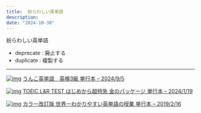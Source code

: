 ```yaml
---
title:  紛らわしい英単語
description: 
date: "2024-10-30"
---
```


紛らわしい英単語
- deprecate : 廃止する
- duplicate : 複製する

---

[![img](https://m.media-amazon.com/images/I/91z59zdkVpL._SY342_.jpg)](https://www.amazon.co.jp/dp/4866518367?_encoding=UTF8&pd_rd_i=4866518367&qid=1730281867&pd_rd_w=S5Jdp&content-id=amzn1.sym.ea91fbda-5568-44df-b5b0-99202f731686%3Aamzn1.sym.ea91fbda-5568-44df-b5b0-99202f731686&pf_rd_p=ea91fbda-5568-44df-b5b0-99202f731686&pf_rd_r=W69702XQFQAED12NV0JV&pd_rd_wg=uBsWW&pd_rd_r=ce1f0a59-a710-441a-bb53-857b1fdc967f&pd_rd_plhdr=t&linkCode=ll1&tag=ka2yukimori-22&linkId=9a6810212f843d3dc480778c057a0902&language=ja_JP&ref_=as_li_ss_tl)
[うんこ英単語　英検3級 単行本 – 2024/9/5](https://www.amazon.co.jp/dp/4866518367?_encoding=UTF8&pd_rd_i=4866518367&qid=1730281867&pd_rd_w=S5Jdp&content-id=amzn1.sym.ea91fbda-5568-44df-b5b0-99202f731686%3Aamzn1.sym.ea91fbda-5568-44df-b5b0-99202f731686&pf_rd_p=ea91fbda-5568-44df-b5b0-99202f731686&pf_rd_r=W69702XQFQAED12NV0JV&pd_rd_wg=uBsWW&pd_rd_r=ce1f0a59-a710-441a-bb53-857b1fdc967f&pd_rd_plhdr=t&linkCode=ll1&tag=ka2yukimori-22&linkId=9a6810212f843d3dc480778c057a0902&language=ja_JP&ref_=as_li_ss_tl)


[![img](https://m.media-amazon.com/images/I/81Z8SOpUNVL._SY342_.jpg)](https://www.amazon.co.jp/dp/4023323535?ie=UTF8&psc=1&pf_rd_p=b50fc925-73c7-404a-a30e-d087294b678c&pf_rd_r=VDPVP5X3A7TVW78DXRTJ&pd_rd_wg=omY85&pd_rd_w=sPi5C&pd_rd_r=93c16178-cf24-4530-ac87-b51da98b3c64&aref=FjlfHtOIqG&linkCode=ll1&tag=ka2yukimori-22&linkId=c6497e27a7522abe4f62ce18f4218e57&language=ja_JP&ref_=as_li_ss_tl)
[TOEIC L&R TEST はじめから超特急 金のパッケージ 単行本 – 2024/1/19](https://www.amazon.co.jp/dp/4023323535?ie=UTF8&psc=1&pf_rd_p=b50fc925-73c7-404a-a30e-d087294b678c&pf_rd_r=VDPVP5X3A7TVW78DXRTJ&pd_rd_wg=omY85&pd_rd_w=sPi5C&pd_rd_r=93c16178-cf24-4530-ac87-b51da98b3c64&aref=FjlfHtOIqG&linkCode=ll1&tag=ka2yukimori-22&linkId=c6497e27a7522abe4f62ce18f4218e57&language=ja_JP&ref_=as_li_ss_tl)


[![img](https://m.media-amazon.com/images/I/71CUV7lc2RL._SY342_.jpg)](https://www.amazon.co.jp/%E3%82%AB%E3%83%A9%E3%83%BC%E6%94%B9%E8%A8%82%E7%89%88-%E4%B8%96%E7%95%8C%E4%B8%80%E3%82%8F%E3%81%8B%E3%82%8A%E3%82%84%E3%81%99%E3%81%84%E8%8B%B1%E5%8D%98%E8%AA%9E%E3%81%AE%E6%8E%88%E6%A5%AD-%E9%96%A2-%E6%AD%A3%E7%94%9F/dp/4046040327?__mk_ja_JP=%E3%82%AB%E3%82%BF%E3%82%AB%E3%83%8A&crid=2MEBP65YRB7MK&dib=eyJ2IjoiMSJ9.197aLNPvEp7llss6Kp9shLgwu8lM2D_q786NyzvqKHFDqqWQwxs8M6vrSC1nt6Iowk3VOuQG3FPzPbkmvAuSpgwu18pBrhqohG1rSWgzIvQrrcQaLKKIv1QKrG80ldV8Bta9RGVhs3dWtwD3p99WRGAdstlrnHpx5U-rWvOsDuHBBVZgW_7_-os8X9Zhgouz0T-mP6zIW5aewfTfLty82prQTup_-dgG8VN0SHDNlriLZ_8zmd3PLgBUz6xEXcAsEE911VhYVYMDN-xlKD-MFch-g8cDdQ7E6Ye19oqmldQ.MBDByC9u5mECFz0m_bkvU9Pi62_1SsC3pqUlxF2ss5M&dib_tag=se&keywords=%E8%8B%B1%E5%8D%98%E8%AA%9E&qid=1730282364&sprefix=%E8%8B%B1%E5%8D%98%E8%AA%9E%2Caps%2C282&sr=8-70&linkCode=ll1&tag=ka2yukimori-22&linkId=cfa0ebbb0961cb67c4c2d6307691408f&language=ja_JP&ref_=as_li_ss_tl)
[カラー改訂版 世界一わかりやすい英単語の授業 単行本 – 2019/2/16](https://www.amazon.co.jp/%E3%82%AB%E3%83%A9%E3%83%BC%E6%94%B9%E8%A8%82%E7%89%88-%E4%B8%96%E7%95%8C%E4%B8%80%E3%82%8F%E3%81%8B%E3%82%8A%E3%82%84%E3%81%99%E3%81%84%E8%8B%B1%E5%8D%98%E8%AA%9E%E3%81%AE%E6%8E%88%E6%A5%AD-%E9%96%A2-%E6%AD%A3%E7%94%9F/dp/4046040327?__mk_ja_JP=%E3%82%AB%E3%82%BF%E3%82%AB%E3%83%8A&crid=2MEBP65YRB7MK&dib=eyJ2IjoiMSJ9.197aLNPvEp7llss6Kp9shLgwu8lM2D_q786NyzvqKHFDqqWQwxs8M6vrSC1nt6Iowk3VOuQG3FPzPbkmvAuSpgwu18pBrhqohG1rSWgzIvQrrcQaLKKIv1QKrG80ldV8Bta9RGVhs3dWtwD3p99WRGAdstlrnHpx5U-rWvOsDuHBBVZgW_7_-os8X9Zhgouz0T-mP6zIW5aewfTfLty82prQTup_-dgG8VN0SHDNlriLZ_8zmd3PLgBUz6xEXcAsEE911VhYVYMDN-xlKD-MFch-g8cDdQ7E6Ye19oqmldQ.MBDByC9u5mECFz0m_bkvU9Pi62_1SsC3pqUlxF2ss5M&dib_tag=se&keywords=%E8%8B%B1%E5%8D%98%E8%AA%9E&qid=1730282364&sprefix=%E8%8B%B1%E5%8D%98%E8%AA%9E%2Caps%2C282&sr=8-70&linkCode=ll1&tag=ka2yukimori-22&linkId=cfa0ebbb0961cb67c4c2d6307691408f&language=ja_JP&ref_=as_li_ss_tl)